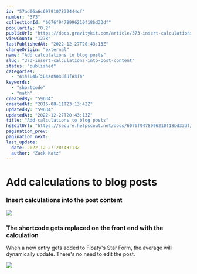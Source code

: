```yaml
---
id: "57ad06a6c6979107832444cf"
number: "373"
collectionId: "6076f9478996210f18bd33df"
popularity: "0.2"
publicUrl: "https://docs.gravitykit.com/article/373-insert-calculations-into-post-content"
viewCount: "1278"
lastPublishedAt: "2022-12-27T20:43:13Z"
changeOrigin: "external"
name: "Add calculations to blog posts"
slug: "373-insert-calculations-into-post-content"
status: "published"
categories: 
  - "6155b0bf2b380503dfdf63f0"
keywords: 
  - "shortcode"
  - "math"
createdBy: "59634"
createdAt: "2016-08-11T23:13:42Z"
updatedBy: "59634"
updatedAt: "2022-12-27T20:43:13Z"
title: "Add calculations to blog posts"
hsEditUrl: "https://secure.helpscout.net/docs/6076f9478996210f18bd33df/article/57ad06a6c6979107832444cf"
pagination_prev: 
pagination_next: 
last_update:
  date: 2022-12-27T20:43:13Z
  author: "Zack Katz"
---
```


# Add calculations to blog posts



### Insert calculations into the post content

![](https://www.gravitykit.com/wp-content/uploads/2018/01/insert-calculations-into-post-content.png?1470957180)

### The shortcode gets replaced on the front end with the calculation

When a new entry gets added to Floaty's Star Form, the average will dynamically update. There's no need to edit the post.

![](https://www.gravitykit.com/wp-content/uploads/2018/01/the-shortcode-gets-replaced-on-the-front-end-with-the-calculation.png?1470957181)


